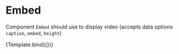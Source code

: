 
<Meta title="Blocks/Embed" component={Embed} />

# Embed

Component `Embed` should use to display video (accepts data options `caption`, `embed`, `height`)


<Canvas>
  <Story
    name="Embed"
    args={{
      content: {
        data: {
          caption: 'Test video caption',
          embed: 'https://www.youtube.com/embed/dQw4w9WgXcQ',
          height: '350',
        },
      },
    }}
  >
    {Template.bind({})}
  </Story>
</Canvas>
